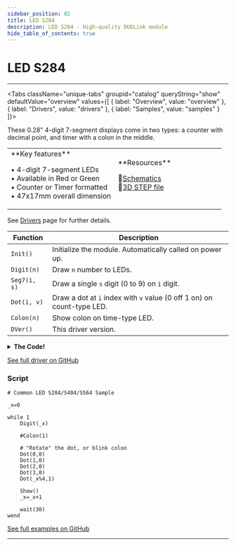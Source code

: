 ```yaml
---
sidebar_position: 82
title: LED S284
description: LED S284 - High-quality DUELink module
hide_table_of_contents: true
---
```



# LED S284

<ImageSection 
  product="lleds284-b"
  tagline="0.28 4-Digit 7-Segment Display"
/>

---

<Tabs className="unique-tabs" groupid="catalog" queryString="show" defaultValue="overview"
  values={[
    {
        label: "Overview",
        value: "overview"
    },
    {
        label: "Drivers",
        value: "drivers"
    },
    {
        label: "Samples",
        value: "samples"
    }
]}>

<TabItem value="overview">

These 0.28" 4-digit 7-segment displays come in two types: a counter with decimal point, and timer with a colon in the middle.

<table><td width='50%'>
**Key features**

• 4-digit 7-segment LEDs<br/>
• Available in Red or Green<br/>
• Counter or Timer formatted<br/>
• 47x17mm overall dimension<br/>

</td><td width='50%'>
**Resources**
 
📄[Schematics](/sch/gdl-lleds284-b.pdf)<br/>
🔩[3D STEP file](/3d/gdl-lleds284-b.step)<br/>
</td></table>

</TabItem>

<TabItem value="drivers">

See [Drivers](/docs/engine/drivers) page for further details.

| Function | Description |
|----------|-------------|
| `Init()` | Initialize the module. Automatically called on power up. |
| `Digit(n)` | Draw `n` number to LEDs. |
| `Seg7(i, s)` | Draw a single `s` digit (0 to 9) on `i` digit. |
| `Dot(i, v)` | Draw a dot at `i` index with `v` value (0 off 1 on) on count-type LED. |
| `Colon(n)` | Show colon on time-type LED. |
| `DVer()` | This driver version. |
<details>
<summary><strong>The Code!</strong></summary>

**LED S284 Driver**

```text
##### LED S284 Driver #####

fn DVer()
    return 1.0
fend

fn Init()
    Dim a1[13] = {1,1,2,3,4,5,6,7,8,9,10,11,12} # common pin, first 8 for data, second 4 for scan
    GfxCfg(4, a1, 8, 4, 1)# type 4: 7seg (8 leds) x 4 digits, 1: buffered x1
    Clear(0)
    Show()
fend
 
fn Seg7(i, s)
    if i > 3
        return
    end
     
    if s > 9 
        return
    end
     
    i = 3 - i
    if s = 0
        Pixel(1,0,i)
        Pixel(1,1,i)
        Pixel(1,2,i)
        Pixel(1,3,i)
        Pixel(1,4,i)
        Pixel(1,5,i)
        Pixel(0,6,i)
    end
     
    if s = 1
        Pixel(0,0,i)
        Pixel(1,1,i)
        Pixel(1,2,i)
        Pixel(0,3,i)
        Pixel(0,4,i)
        Pixel(0,5,i)
        Pixel(0,6,i)
    end
     
    if s = 2
        Pixel(1,0,i)
        Pixel(1,1,i)
        Pixel(0,2,i)
        Pixel(1,3,i)
        Pixel(1,4,i)
        Pixel(0,5,i)
        Pixel(1,6,i)
    end
    if s = 3
        Pixel(1,0,i)
        Pixel(1,1,i)
        Pixel(1,2,i)
        Pixel(1,3,i)
        Pixel(0,4,i)
        Pixel(0,5,i)
        Pixel(1,6,i)
    end
    if s = 4
        Pixel(0,0,i)
        Pixel(1,1,i)
        Pixel(1,2,i)
        Pixel(0,3,i)
        Pixel(0,4,i)
        Pixel(1,5,i)
        Pixel(1,6,i)
    end
     
    if s = 5
        Pixel(1,0,i)
        Pixel(0,1,i)
        Pixel(1,2,i)
        Pixel(1,3,i)
        Pixel(0,4,i)
        Pixel(1,5,i)
        Pixel(1,6,i)
    end
     
    if s = 6
        Pixel(1,0,i)
        Pixel(0,1,i)
        Pixel(1,2,i)
        Pixel(1,3,i)
        Pixel(1,4,i)
        Pixel(1,5,i)
        Pixel(1,6,i)
    end
     
    if s = 7
        Pixel(1,0,i)
        Pixel(1,1,i)
        Pixel(1,2,i)
        Pixel(0,3,i)
        Pixel(0,4,i)
        Pixel(0,5,i)
        Pixel(0,6,i)
    end
     
    if s = 8
        Pixel(1,0,i)
        Pixel(1,1,i)
        Pixel(1,2,i)
        Pixel(1,3,i)
        Pixel(1,4,i)
        Pixel(1,5,i)
        Pixel(1,6,i)
    end
     
    if s = 9
        Pixel(1,0,i)
        Pixel(1,1,i)
        Pixel(1,2,i)
        Pixel(0,3,i)
        Pixel(0,4,i)
        Pixel(1,5,i)
        Pixel(1,6,i)
    end
fend

fn Dot(i, v) 
    Pixel(v,7,i)    
fend

fn Colon(v) 
    Pixel(v,7,1)    
fend

fn Digit(n)
    Seg7(0,n%10)
    Seg7(1,(n/10)%10)
    Seg7(2,(n/100)%10)
    Seg7(3,(n/1000)%10)
fend
 
Init()

####################
```

</details>

[See full driver on GitHub](https://github.com/ghi-electronics/duelink-website/tree/main/static/code/drivers)

</TabItem>

<TabItem value="samples">

### Script

```text
# Common LED S284/S404/S564 Sample

_x=0
 
while 1 
    Digit(_x)
    
    #Colon(1)
    
    # "Rotate" the dot, or blink colon
    Dot(0,0)
    Dot(1,0)
    Dot(2,0)
    Dot(3,0)
    Dot(_x%4,1)
    
    Show()
    _x=_x+1
 
    wait(30)
wend
```

[See full examples on GitHub](https://github.com/ghi-electronics/duelink-website/tree/main/static/code/samples)

</TabItem>

</Tabs>

---

<OrderSection
    product="DUELink LED S284-C Red"
    partnumber="GDL-LLEDS284CR-B"
    price="$0.00"
    product2="DUELink LED S284-T Red"
    partnumber2="GDL-LLEDS284TR-B"
    price2="$0.00"
    product3="DUELink LED S284-C Green"
    partnumber3="GDL-LLEDS284CG-B"
    price3="$0.00"
    product4="DUELink LED S284-T Green"
    partnumber4="GDL-LLEDS284TG-B"
    price4="$0.00"
/>
